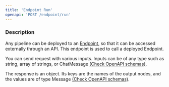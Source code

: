 ```yaml
---
title: 'Endpoint Run'
openapi: 'POST /endpoint/run'
---
```


### Description

Any pipeline can be deployed to an [Endpoint](/endpoints/introduction), so that it can be accessed externally through an API.
This endpoint is used to call a deployed Endpoint.

You can send request with various inputs. Inputs can be of any type such as string, array of strings, or ChatMessage [(Check OpenAPI schemas)](https://github.com/skull8888888/docs/blob/main/api-reference/openapi.json).

The response is an object. Its keys are the names of the output nodes, and the values are of type Message [(Check OpenAPI schemas)](https://github.com/skull8888888/docs/blob/main/api-reference/openapi.json).

